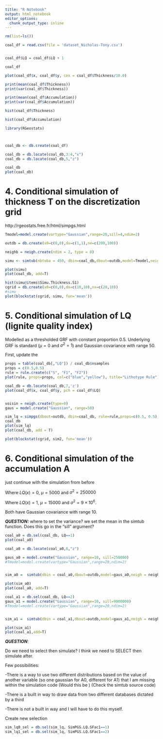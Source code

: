 ```yaml
---
title: "R Notebook"
output: html_notebook
editor_options: 
  chunk_output_type: inline
---
```




```r
rm(list=ls())

coal_df = read.csv(file = 'dataset_Nicholas-Tony.csv')


coal_df$LQ = coal_df$LQ + 1

coal_df
```
```r
plot(coal_df$x, coal_df$y, cex = coal_df$Thickness/10.0)
```
```r
print(mean(coal_df$Thickness))
print(var(coal_df$Thickness))
```
```r
print(mean(coal_df$Accumulation))
print(var(coal_df$Accumulation))
```



```r
hist(coal_df$Thickness)
```
```r
hist(coal_df$Accumulation)
```

```r
library(RGeostats)



coal_db <- db.create(coal_df)

coal_db = db.locate(coal_db,3:4,"x")
coal_db = db.locate(coal_db,5,"z")

coal_db
plot(coal_db)
```

# 4. Conditional simulation of thickness T on the discretization grid

http://rgeostats.free.fr/html/simpgs.html

```r
Tmodel=model.create(vartype="Gaussian",range=20,sill=4,ndim=2)

outdb = db.create(x0=c(0,0),dx=c(1,1),nx=c(200,100))

neighb = neigh.create(ndim = 2, type = 0)

simu <- simtub(nbtuba = 450, dbin=coal_db,dbout=outdb,model=Tmodel,neigh = neighb,mean = c(10))

plot(simu)
plot(coal_db, add=T)
```
```r
hist(simu@items$Simu.Thickness.S1)
cgrid = db.create(x0=c(0,0),dx=c(10,10),nx=c(20,10))
#simu
plot(blockstat(cgrid, simu, fun='mean'))
```

# 5. Conditional simulation of LQ (lignite quality index)

Modelled as a thresholded GRF with constant proportion 0.5. 
Underlying GRF is standard ($\mu = 0$ and $\sigma^{2} = 1$) and Gaussian covariance with range 50. 

First, update the 

```r

props = table(coal_db[,"LQ"]) / coal_db$nsamples
props = c(0.5,0.5)
rule = rule.create(c("S", "F1", "F2"))
plot(rule, props=props, col=c("blue","yellow"), title="Lithotype Rule")
```

```r

coal_db = db.locate(coal_db,7,'z')
plot(coal_df$x, coal_df$y, pch = coal_df$LQ)


voisin = neigh.create(type=0)
gaus = model.create("Gaussian", range=50)

sim_lq = simpgs(dbout=outdb, dbin=coal_db, rule=rule,props=c(0.5, 0.5), model1=gaus, neigh = voisin)
coal_db
plot(sim_lq)
plot(coal_db, add = T)
```
```r
plot(blockstat(cgrid, sim2, fun='mean'))
```



# 6. Conditional simulation of the accumulation A 

just continue with the simulation from before

Where $LQ(x) = 0$,  $\mu = 5000$ and $\sigma^{2} = 250000$

Where $LQ(x) = 1$, $\mu = 15000$ and $\sigma^{2} = 9\times10^6$.

Both have Gaussian covariance with range 10. 

***QUESTION:*** where to set the variance? we set the mean in the simtub function. 
Does this go in the "sill" argument?
```r
coal_a0 = db.sel(coal_db, LQ==1)
plot(coal_a0)
```

```r

coal_a0 = db.locate(coal_a0,6,"z")

gaus_a0 = model.create("Gaussian", range=10, sill=250000)
#Tmodel=model.create(vartype="Gaussian",range=20,ndim=2)


sim_a0 =  simtub(dbin = coal_a0,dbout=outdb,model=gaus_a0,neigh = neighb,mean=5000)

plot(sim_a0)
plot(coal_a0, add=T)
```
```r
coal_a1 = db.sel(coal_db, LQ==2)
gaus_a1 = model.create("Gaussian", range=10, sill=9000000)
#Tmodel=model.create(vartype="Gaussian",range=20,ndim=2)


sim_a1 =  simtub(dbin = coal_a1,dbout=outdb,model=gaus_a1,neigh = neighb,mean=15000)

plot(sim_a1)
plot(coal_a1,add=T)
```
***QUESTION***: 

Do we need to select then simulate? I think we need to SELECT then simulate after. 

Few possibilities:

-There is a way to use two different distributions based on the value of another variable (so one gaussian for A0, different for A1) that I am missing within the simulation code (Would this be )
(Check the simtub source code)

-There is a built in way to draw data from two different databases dictated by a third

-There is not a built in way and I will have to do this myself. 


Create new selection

```r
sim_lq0_sel = db.sel(sim_lq, SimPGS.LQ.SFac1==1)
sim_lq1_sel = db.sel(sim_lq, SimPGS.LQ.SFac1==2)
```

